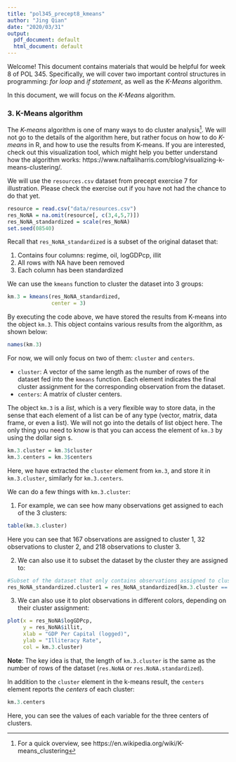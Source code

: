 ```yaml
---
title: "pol345_precept8_kmeans"
author: "Jing Qian"
date: "2020/03/31"
output:
  pdf_document: default
  html_document: default
---
```


Welcome! This document contains materials that would be helpful for week 8 of POL 345. Specifically, we will cover two important control structures in programming: *for loop* and *if statement*, as well as the *K-Means* algorithm. 

In this document, we will focus on the *K-Means* algorithm.

### 3. K-Means algorithm

The *K-means* algorithm is one of many ways to do cluster analysis^[For a quick overview, see https://en.wikipedia.org/wiki/K-means_clustering]. We will not go to the details of the algorithm here, but rather focus on how to do *K-means* in R, and how to use the results from K-means. If you are interested, check out this visualization tool, which might help you better understand how the algorithm works: https://www.naftaliharris.com/blog/visualizing-k-means-clustering/.

We will use the `resources.csv` dataset from precept exercise 7 for illustration. Please check the exercise out if you have not had the chance to do that yet. 

```r
resource = read.csv("data/resources.csv")
res_NoNA = na.omit(resource[, c(3,4,5,7)])
res_NoNA_standardized = scale(res_NoNA)
set.seed(08540)
```

Recall that `res_NoNA_standardized` is a subset of the original dataset that:

1. Contains four columns: regime, oil, logGDPcp, illit
2. All rows with NA have been removed
3. Each column has been standardized

We can use the `kmeans` function to cluster the dataset into 3 groups:

```r
km.3 = kmeans(res_NoNA_standardized, 
              center = 3)
```

By executing the code above, we have stored the results from K-means into the object `km.3`. This object contains various results from the algorithm, as shown below:

```r
names(km.3)
```

For now, we will only focus on two of them: `cluster` and `centers`. 

- `cluster`: A vector of the same length as the number of rows of the dataset fed into the `kmeans` function. Each element indicates the final cluster assignment for the corresponding observation from the dataset. 
- `centers`: A matrix of cluster centers. 

The object `km.3` is a *list*, which is a very flexible way to store data, in the sense that each element of a list can be of any type (vector, matrix, data frame, or even a list). We will not go into the details of list object here. The only thing you need to know is that you can access the element of `km.3` by using the dollar sign `$`. 

```r
km.3.cluster = km.3$cluster 
km.3.centers = km.3$centers
```

Here, we have extracted the `cluster` element from `km.3`, and store it in `km.3.cluster`, similarly for `km.3.centers`. 

We can do a few things with `km.3.cluster`:

1. For example, we can see how many observations get assigned to each of the 3 clusters:
```r
table(km.3.cluster)
```

  Here you can see that 167 observations are assigned to cluster 1, 32 observations to cluster 2, and 218 observations to cluster 3.

2. We can also use it to subset the dataset by the cluster they are assigned to:

```r
#Subset of the dataset that only contains observations assigned to cluster 1
res_NoNA_standardized.cluster1 = res_NoNA_standardized[km.3.cluster == 1, ]
```

3. We can also use it to plot observations in different colors, depending on their cluster assignment:

```r
plot(x = res_NoNA$logGDPcp,
     y = res_NoNA$illit,
     xlab = "GDP Per Capital (logged)",
     ylab = "Illiteracy Rate",
     col = km.3.cluster)
```

**Note**: The key idea is that, the length of `km.3.cluster` is the same as the number of rows of the dataset (`res.NoNA` or `res.NoNA.standardized`).

In addition to the `cluster` element in the k-means result, the `centers` element reports the *centers* of each cluster:

```r
km.3.centers
```

Here, you can see the values of each variable for the three centers of clusters.  